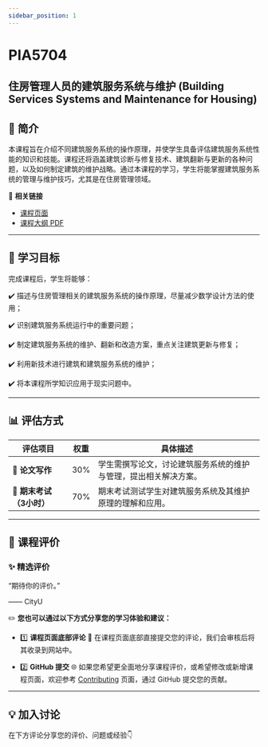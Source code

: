 ```yaml
---
sidebar_position: 1
---
```


# PIA5704
## 住房管理人员的建筑服务系统与维护 (Building Services Systems and Maintenance for Housing)

## **📘 简介**
本课程旨在介绍不同建筑服务系统的操作原理，并使学生具备评估建筑服务系统性能的知识和技能。课程还将涵盖建筑诊断与修复技术、建筑翻新与更新的各种问题，以及如何制定建筑的维护战略。通过本课程的学习，学生将能掌握建筑服务系统的管理与维护技巧，尤其是在住房管理领域。

🔗 **相关链接**
- [课程页面](https://www.cityu.edu.hk/catalogue/pg/202425/course/PIA5704.htm)
- [课程大纲 PDF](https://www.cityu.edu.hk/catalogue/pg/202425/course/PIA5704.pdf)

---

## **🎯 学习目标**

完成课程后，学生将能够：

✔️ 描述与住房管理相关的建筑服务系统的操作原理，尽量减少数学设计方法的使用；

✔️ 识别建筑服务系统运行中的重要问题；

✔️ 制定建筑服务系统的维护、翻新和改造方案，重点关注建筑更新与修复；

✔️ 利用新技术进行建筑和建筑服务系统的维护；

✔️ 将本课程所学知识应用于现实问题中。

---

## **📊 评估方式**

| **评估项目**              | **权重** | **具体描述**                                                                                       |
|--------------------------|---------|---------------------------------------------------------------------------------------------------|
| **📄 论文写作**           | 30%     | 学生需撰写论文，讨论建筑服务系统的维护与管理，提出相关解决方案。                                     |
| **📅 期末考试（3小时）**  | 70%     | 期末考试测试学生对建筑服务系统及其维护原理的理解和应用。                                             |

---

## **💬 课程评价**

### ✨ **精选评价**
<div className={commentStyles.commentBox}>
    <p className={commentStyles.commentText}>
        “期待你的评价。”
    </p>
    <p className={commentStyles.commentAuthor}>—— CityU</p>
</div>

✏️ **您也可以通过以下方式分享您的学习体验和建议：**

- 1️⃣ **课程页面底部评论**
💬 在课程页面底部直接提交您的评论，我们会审核后将其收录到网站中。

- 2️⃣ **GitHub 提交**
🌐 如果您希望更全面地分享课程评价，或希望修改或新增课程页面，欢迎参考 [Contributing](https://penjc.github.io/CityU/contributing) 页面，通过 GitHub 提交您的贡献。

---

## **💡 加入讨论**

在下方评论分享您的评价、问题或经验👇
<Utterances />